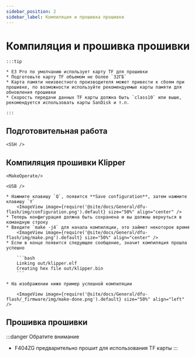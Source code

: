 ```yaml
---
sidebar_position: 2
sidebar_label: Компиляция и прошивка прошивки
---
```





# Компиляция и прошивка прошивки

    :::tip

    * E3 Pro по умолчанию использует карту TF для прошивки
    * Подготовьте карту TF объемом не более `32ГБ`
    * Карта памяти неизвестного производителя может привести к сбоям при прошивке, по возможности используйте рекомендуемые карты памяти для обновления прошивки
    * Скорость передачи данных TF карты должна быть `class10` или выше, рекомендуется использовать карты SanDisk и т.п.

    :::



## Подготовительная работа

    <SSH />

## Компиляция прошивки Klipper

    <MakeOperate/>

    <USB />

    * Нажмите клавишу `Q`, появится **Save configuration**, затем нажмите клавишу `Y`
        <ImageView image={require('@site/docs/General/dfu-flash/img/configuration.png').default} size="50%" align="center" />
    * Теперь конфигурация должна быть сохранена и вы должны вернуться в командную строку
    * Введите `make -j4` для начала компиляции, это займет некоторое время
        <ImageView image={require('@site/docs/General/dfu-flash/img/make.png').default} size="50%" align="center" />
    * Если в конце появится следующее сообщение, значит компиляция прошла успешно

        ```bash
        Linking out/klipper.elf
        Creating hex file out/klipper.bin
        ```
        
    * На изображении ниже пример успешной компиляции

        <ImageView image={require('@site/docs/General/dfu-flash/_firmware/img/make-done.png').default} size="50%" align="left" />

## Прошивка прошивки

:::danger Обратите внимание
* F404ZG предварительно прошит для использования TF карты
:::

    <TF />